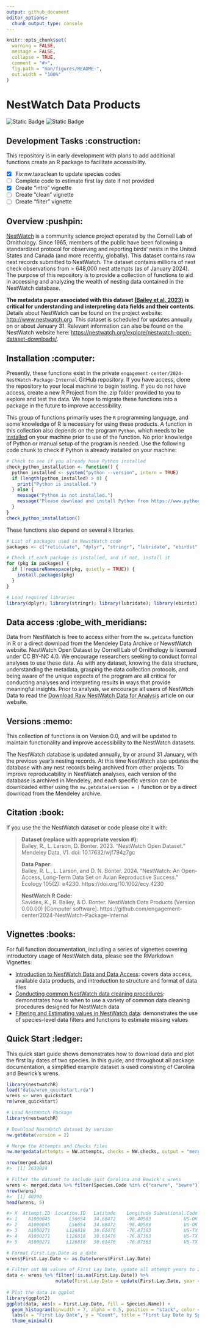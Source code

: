 ```yaml
---
output: github_document
editor_options: 
  chunk_output_type: console
---
```


```r
knitr::opts_chunk$set(
  warning = FALSE, 
  message = FALSE,
  collapse = TRUE,
  comment = "#>",
  fig.path = "man/figures/README-",
  out.width = "100%"
)
```

# NestWatch Data Products

<!-- badges: start -->
![Static Badge](https://img.shields.io/badge/Dataset%20License-CC%20BY--NC%204.0-blue)
![Static Badge](https://img.shields.io/badge/Code%20License-GPL%20v3-blue)

<!-- badges: end   -->

## Development Tasks :construction: 
This repository is in early development with plans to add additional functions create an R package to facilitate accessibility. 

- [X] Fix nw.taxaclean to update species codes
- [ ] Complete code to estimate first lay date if not provided
- [X] Create "intro" vignette
- [ ] Create "clean" vignette
- [ ] Create "filter" vignette

## Overview :pushpin:

[NestWatch](http://www.nestwatch.org) is a community science project operated by the Cornell Lab of Ornithology. Since 1965, members of the public have been following a standardized protocol for observing and reporting birds' nests in the United States and Canada (and more recently, globally). This dataset contains raw nest records submitted to NestWatch. The dataset contains millions of nest check observations from > 648,000 nest attempts (as of January 2024). The purpose of this repository is to provide a collection of functions to aid in accessing and analyzing the wealth of nesting data contained in the NestWatch database.

**The metadata paper associated with this dataset [(Bailey et al. 2023)](https://doi.org/10.1002/ecy.4230) is critical for understanding and interpreting data fields and their contents**. Details about NestWatch can be found on the project website: <http://www.nestwatch.org>. This dataset is scheduled for updates annually on or about January 31. Relevant information can also be found on the NestWatch website here: <https://nestwatch.org/explore/nestwatch-open-dataset-downloads/>.  

## Installation :computer:

Presently, these functions exist in the private `engagement-center/2024-NestWatch-Package-Internal` GitHub repository. If you have access, clone the repository to your local machine to begin testing. If you do not have access, create a new R Project from the .zip folder provided to you to explore and test the data. We hope to migrate these functions into a package in the future to improve accessibility.

This group of functions primarily uses the `R` programming language, and some knowledge of R is necessary for using these products. A function in this collection also depends on the program `Python`, which needs to be [installed](https://www.python.org/downloads/) on your machine prior to use of the function. No prior knowledge of Python or manual setup of the program is needed. Use the following code chunk to check if Python is already installed on your machine:


```r
# Check to see if you already have Python installed
check_python_installation <- function() {
  python_installed <- system("python --version", intern = TRUE)
  if (length(python_installed) > 0) {
    print("Python is installed.")
  } else {
    message("Python is not installed.")
    message("Please download and install Python from https://www.python.org/downloads/")
  }
}
check_python_installation()
```

These functions also depend on several `R` libraries.

```r
# List of packages used in NewstWatch code
packages <- c("reticulate", "dplyr", "stringr", "lubridate", "ebirdst", "sf")

# Check if each package is installed, and if not, install it
for (pkg in packages) {
  if (!requireNamespace(pkg, quietly = TRUE)) {
    install.packages(pkg)
  }
}

# Load required libraries
library(dplyr); library(stringr); library(lubridate); library(ebirdst); library(sf); library(reticulate)

```

## Data access :globe_with_meridians:

Data from NestWatch is free to access either from the `nw.getdata` function in R or a direct download from the Mendeley Data Archive or NewstWatch website. NestWatch Open Dataset by Cornell Lab of Ornithology is licensed under CC BY-NC 4.0. We encourage researchers seeking to conduct formal analyses to use these data. As with any dataset, knowing the data structure, understanding the metadata, grasping the data collection protocols, and being aware of the unique aspects of the program are all critical for conducting analyses and interpreting results in ways that provide meaningful insights. Prior to analysis, we encourage all users of NestWtch Data to read the [Download Raw NestWatch Data for Analysis](https://nestwatch.org/explore/nestwatch-open-dataset-downloads/) article on our website.


## Versions :memo:

This collection of functions is on Version 0.0, and will be updated to maintain functionality and improve accessibility to the NestWatch datasets.

The NestWatch database is updated annually, by or around 31 January, with the previous year's nesting records. At this time NestWatch also updates the database with any nest records being archived from other projects. To improve reproducability in NestWatch analyses, each version of the database is archived in Mendeley, and each specific version can be downloaded either using the `nw.getdata(version = )` function or by a direct download from the Mendeley archive.

## Citation :book:

If you use the the NestWatch dataset or code please cite it with: 

<blockquote>

**Dataset (replace with appropriate version #):**</br>
Bailey, R., L. Larson, D. Bonter. 2023. “NestWatch Open Dataset." Mendeley Data, V1. doi: 10.17632/wjf794z7gc</a>

**Data Paper:**</br>
Bailey, R. L., L. Larson, and D. N. Bonter. 2024. “NestWatch: An Open-Access, Long-Term Data Set on Avian Reproductive Success.” Ecology 105(2): e4230. https://doi.org/10.1002/ecy.4230</a>

**NestWatch R Code:**</br>
Savides, K., R. Bailey, & D. Bonter. NestWatch Data Products (Version 0.00.00) [Computer software]. https://github.com/engagement-center/2024-NestWatch-Package-Internal
</blockquote>


## Vignettes :books:

For full function documentation, including a series of vignettes covering introductory usage of NestWatch data, please see the RMarkdown Vignettes:

- [Introduction to NestWatch Data and Data Access](): covers data access, available data products, and introduction to structure and format of data files
- [Conducting common NestWatch data cleaning procedures](): demonstrates how to when to use a variety of common data cleaning procedures designed for NestWatch data
- [Filtering and Estimating values in NestWatch data](): demonstrates the use of species-level data filters and functions to estimate missing values

## Quick Start :ledger:

This quick start guide shows demonstrates how to download data and plot the first lay dates of two species. In this guide, and throughout all package documentation, a simplified example dataset is used consisting of Carolina and Bewrick's wrens.

```r
library(nestwatchR)
load("data/wren_quickstart.rda")
wrens <- wren_quickstart
rm(wren_quickstart)
```

```r
# Load NestWatch Package
library(nestwatchR)

# Download NestWatch dataset by version
nw.getdata(version = 2)

# Merge the Attempts and Checks files
nw.mergedata(attempts = NW.attempts, checks = NW.checks, output = "merged.data")

nrow(merged.data)
#>  [1] 2639824

# Filter the dataset to include just Carolina and Bewick's wrens
wrens <- merged.data %>% filter(Species.Code %in% c("carwre", "bewre"))
nrow(wrens)
#>  [1] 40290
head(wrens, 5)
```


```r
#> X  Attempt.ID  Location.ID   Latitude    Longitude Subnational.Code  Species.Name  Species.Code  Year  Elevation.m  Height.m Substrate Substrate.Relationship  Substrate.Other.Description Predator.Guard  Predator.Guard.Other  Cavity.Entrance.Diameter.cm Entrance.Orientation  Habitat.1m  Habitat.100m  Location.Entry.Technique  Observer.ID First.Lay.Date  First.Lay.Date.Estimated  Visited.During.Egg.Laying Hatch.Date  Hatch.Date.Estimated  Fledge.Date Fledge.Date.Estimated Young.Fledged Clutch.Size Young.Total Unhatched.Eggs  Outcome Attempt.Entry.Technique   Visit.ID       Visit.Datetime  Visit.Time.Valid  Nest.Status Adult.Activity  Young.Status  Management.Status Host.Eggs.Count Host.Eggs.Present.Uncounted Live.Host.Young.Count Live.Host.Young.Present.Uncounted Dead.Host.Young.Count Dead.Host.Young.Present.Uncounted Brood.Parasite.Eggs.Count Brood.Parasite.Eggs.Present.Uncounted Brood.Parasite.Live.Young.Count Brood.Parasite.Live.Young.Present.Uncounted Brood.Parasite.Dead.Young.Count Brood.Parasite.Dead.Young.Present.Uncounted Visit.Entry.Technique 
#> 1	A1000045	   L56654	34.68472	-98.40583	         US-OK	Carolina Wren	    carwre	2006	    344.7	 1.6002	   nesbox	                  in		                                               		                               3.81	                  ne 	               	             BIRDHOUSE_HIST:SELF     obsr1309		                                NA	                       NA		                        NA				                   NA	         NA	         NA          NA	            NA	      f	                       	  S2489482	2006-07-10 00:00:00	                0	                   			                               	             5                           0                    NA                                 0                    NA                                 0                        NA                                     0                              NA                                           0                              NA                                           0
#> 2	A1000045	   L56654	34.68472	-98.40583	         US-OK	Carolina Wren	    carwre	2006	    344.7	 1.6002	   nesbox	                  in		                                               		                               3.81	                  ne 	               	             BIRDHOUSE_HIST:SELF     obsr1309		                                NA	                       NA		                        NA				                   NA	         NA	         NA          NA	            NA	      f	                       	  S2489483	2006-08-08 00:00:00	                0					       no	                            nm              NA                           0                    NA                                 0                    NA                                 0                        NA                                     0                              NA                                           0                              NA                                           0   
#> 3	A1000271	  L126818	30.61476	-76.87363	         US-TX	Bewick's Wren	    bewwre	2006	    316.4	 1.6154	   nesbox	                  in		                              baffle	                                           3.81	                  sw 	               	                 PointMaker1.0_2    obsr10027		                                NA	                       NA		                        NA				                   NA	         NA	         NA          NA	            NA	     f6	                          S2494112	2006-03-16 00:00:00	                0	        in                                                              NA                           0                    NA                                 0                    NA                                 0                        NA                                     0                              NA                                           0                              NA                                           0   
#> 4	A1000271	  L126818	30.61476	-76.87363	         US-TX	Bewick's Wren	    bewwre	2006	    316.4	 1.6154	   nesbox	                  in		                              baffle	                                           3.81	                  sw 	               	                 PointMaker1.0_2    obsr10027		                                NA	                       NA		                        NA				                   NA	         NA	         NA          NA	            NA	     f6	                          S2494113	2006-03-13 00:00:00	                0	        cn                                                              NA                           0                    NA                                 0                    NA                                 0                        NA                                     0                              NA                                           0                              NA                                           0   
#> 5	A1000271	  L126818	30.61476	-76.87363	         US-TX	Bewick's Wren	    bewwre	2006	    316.4	 1.6154	   nesbox	                  in		                              baffle	                                           3.81	                  sw 	               	                 PointMaker1.0_2    obsr10027		                                NA	                       NA		                        NA				                   NA	         NA	         NA          NA	            NA	     f6	                          S2494114	2006-04-12 00:00:00	                0	                                                                         4                           0                    NA                                 0                    NA                                 0                        NA                                     0                              NA                                           0                              NA                                           0   
```

```r
# Format First.Lay.Date as a date
wrens$First.Lay.Date <- as.Date(wrens$First.Lay.Date)

# Filter out NA values of First Lay Date, update all attempt years to 2024
data <- wrens %>% filter(!is.na(First.Lay.Date)) %>% 
                  mutate(First.Lay.Date = update(First.Lay.Date, year = 2024))
  
# Plot the data in ggplot
library(ggplot2)
ggplot(data, aes(x = First.Lay.Date, fill = Species.Name)) +
  geom_histogram(binwidth = 7, alpha = 0.5, position = "stack", color = "black") + 
  labs(x = "First Lay Date", y = "Count", title = "First Lay Date by Species") +
  theme_minimal()

```
